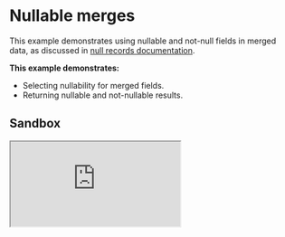 # Nullable merges

This example demonstrates using nullable and not-null fields in merged data, as discussed in [null records documentation](/docs/approaches/type-merging#null-records).

**This example demonstrates:**

- Selecting nullability for merged fields.
- Returning nullable and not-nullable results.

## Sandbox

<iframe
  src="https://codesandbox.io/embed/github/ardatan/schema-stitching/tree/master/examples/type-merging-nullables?fontsize=14&hidenavigation=1&theme=dark"
  className="mt-6 w-full h-[500px] rounded-md"
  title="type-merging-nullables"
  allow="geolocation; microphone; camera; midi; vr; accelerometer; gyroscope; payment; ambient-light-sensor; encrypted-media; usb"
  sandbox="allow-modals allow-forms allow-popups allow-scripts allow-same-origin"
/>

> You can also see the project on GitHub [here](https://github.com/ardatan/schema-stitching/tree/master/examples/type-merging-nullables).

The following service is available for interactive queries:

- **Stitched gateway:** http://localhost:4000/graphql

For simplicity, all subservices in this example are run locally by the gateway server. You could easily break out any subservice into a standalone remote server following the [combining local and remote schemas](../combining-local-and-remote-schemas) example.

## Summary

This example explores the subtleties of nullable fields and returns within a stitched schema. The primary focus of this example is the Reviews service, where the `User` and `Product` types take slightly different approaches to the nullability of their respective `reviews` association. For context, start the gateway and try running this query:

```graphql
query {
  users(ids: [2]) {
    username
    reviews {
      body
    }
  }
  products(upcs: [2]) {
    name
    reviews {
      body
    }
  }
}
```

This query fetches a user and a product, both without any associated reviews. You'll notice they handle this empty association in slightly different ways:

```json
{
  "data": {
    "users": [
      {
        "username": "bigvader23",
        "reviews": []
      }
    ],
    "products": [
      {
        "name": "Toothbrush",
        "reviews": null
      }
    ]
  }
}
```

### Not-null associations

First go into the Reviews service and compare its `User` type to the implementation of its `_users` query resolver:

**schema:**

```graphql
type User {
  id: ID!
  reviews: [Review]!
}
```

**query resolver:**

```js
_users: (root, { ids }) => ids.map(id => ({ id }))
```

In this implementation, _any_ ID submitted to the `_users` query will be treated as a valid record and may resolve a result, for example:

```graphql
query {
  _users(ids: ["DOES_NOT_EXIST"]) {
    id
    reviews { body }
  }
}

# --> [{ id: 'DOES_NOT_EXIST', reviews: [] }]
```

What's odd here is that the Reviews service is resolving a record for the `"DOES_NOT_EXIST"` ID on the blind assumption that it must exist somewhere else. In effect, the query is parroting all input into a legitimized result. Should it? That's entirely up to your own service architecture. One possible advantage of this pattern is that the not-null `reviews:[Review]!` association works because the service always guarentees a record with valid fields.

### Nullable associations

Now go into the Reviews service and compare its `Product` type to the implementation of its `_products` query resolver:

**schema:**

```graphql
type Product {
  upc: ID!
  reviews: [Review]
}
```

**query resolver:**

```js
_products: (root, { upcs }) => upcs.map(upc => reviews.find(r => r.productUpc === upc) ? ({ upc }) : null)
```

In this implementation, only product UPCs that match a review in the database are treated as valid records. Unknown records simply return null without errors, for example:

```graphql
query {
  _products(upcs: ["DOES_NOT_EXIST"]) {
    upc
    reviews { body }
  }
}

# --> [null]
```

From a pure service-oriented architecture perspective, this result makes a lot more sense because the Reviews service abstains from opinion on unknown IDs; it neither legitimizes them with a result, nor delegitimizes them with an error. The only caveat for this to work is that the `reviews:[Review]` association must be nullable because a value may not always be returned. The `upc:ID!` field may still be not-null because it is part of the Product type `selectionSet` (in `index.js`), and therefore will always be collected from other services.

### Which approach is correct?

That depends. What are your requirements, and what makes the most sense? In general, erring on the side of returning null rather than a fabricated record is probably the more "pure" approach.
